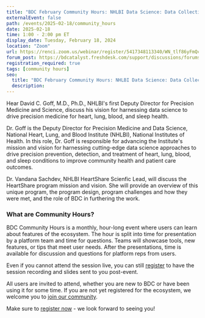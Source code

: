 ```yaml
---
title: "BDC February Community Hours: NHLBI Data Science: Data Collection, Infrastructure, Policies, and Funding to Advance Precision Medicine"
externalEvent: false
path: /events/2025-02-18/community_hours
date: 2025-02-18
time: 1:00 - 2:00 pm ET
display_date: Tuesday, February 18, 2024
location: "Zoom"
url: https://renci.zoom.us/webinar/register/5417348113340/WN_tlf86yFmQc-TqGkkUIKWGA
forum_post: https://bdcatalyst.freshdesk.com/support/discussions/forums/60000252439
registration_required: true
tags: [community hours]
seo:
  title: "BDC February Community Hours: NHLBI Data Science: Data Collection, Infrastructure, Policies, and Funding to Advance Precision Medicine"
  description:
---
```


Hear David C. Goff, M.D., Ph.D., NHLBI's first Deputy Director for Precision Medicine and Science, discuss his vision for harnessing data science to drive precision medicine for heart, lung, blood, and sleep health.

Dr. Goff is the Deputy Director for Precision Medicine and Data Science, National Heart, Lung, and Blood Institute (NHLBI), National Institutes of Health. In this role, Dr. Goff is responsible for advancing the Institute's mission and vision for harnessing cutting-edge data science approaches to drive precision prevention, detection, and treatment of heart, lung, blood, and sleep conditions to improve community health and patient care outcomes.

Dr. Vandana Sachdev, NHLBI HeartShare Scienfic Lead, will discuss the HeartShare program mission and vision. She will provide an overview of this unique program, the program design, program challenges and how they were met, and the role of BDC in furthering the work.

### What are Community Hours?

BDC Community Hours is a monthly, hour-long event where users can learn about features of the ecosystem. The hour is split into time for presentation by a platform team and time for questions. Teams will showcase tools, new features, or tips that meet user needs. After the presentations, time is available for discussion and questions for platform reps from users.

Even if you cannot attend the session live, you can still [register](https://renci.zoom.us/webinar/register/5417348113340/WN_tlf86yFmQc-TqGkkUIKWGA) to have the session recording and slides sent to you post-event.

All users are invited to attend, whether you are new to BDC or have been using it for some time. If you are not yet registered for the ecosystem, we welcome you to [join our community](/join-bdc/).

Make sure to [register now](https://renci.zoom.us/webinar/register/5417348113340/WN_tlf86yFmQc-TqGkkUIKWGA) - we look forward to seeing you!
